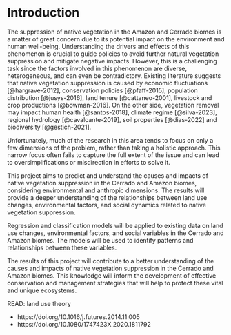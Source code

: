# Introduction

The suppression of native vegetation in the Amazon and Cerrado biomes is a matter of great concern due to its potential impact on the environment and human well-being. Understanding the drivers and effects of this phenomenon is crucial to guide policies to avoid further natural vegetation suppression and mitigate negative impacts. However, this is a challenging task since the factors involved in this phenomenon are diverse, heterogeneous, and can even be contradictory. Existing literature suggests that native vegetation suppression is caused by economic fluctuations [@hargrave-2012], conservation policies [@pfaff-2015], population distribution [@jusys-2016], land tenure [@cattaneo-2001], livestock and crop productions [@bowman-2016]. On the other side, vegetation removal may impact human health [@santos-2018], climate regime [@silva-2023], regional hydrology [@cavalcante-2019], soil properties [@dias-2022] and biodiversity [@gestich-2021].

Unfortunately, much of the research in this area tends to focus on only a few dimensions of the problem, rather than taking a holistic approach. This narrow focus often fails to capture the full extent of the issue and can lead to oversimplifications or misdirection in efforts to solve it.

This project aims to predict and understand the causes and impacts of native vegetation suppression in the Cerrado and Amazon biomes, considering environmental and anthropic dimensions. The results will provide a deeper understanding of the relationships between land use changes, environmental factors, and social dynamics related to native vegetation suppression.

Regression and classification models will be applied to existing data on land use changes, environmental factors, and social variables in the Cerrado and Amazon biomes. The models will be used to identify patterns and relationships between these variables.

The results of this project will contribute to a better understanding of the causes and impacts of native vegetation suppression in the Cerrado and Amazon biomes. This knowledge will inform the development of effective conservation and management strategies that will help to protect these vital and unique ecosystems.

::: {.callout-important collapse="true"}

READ: land use theory

- https://doi.org/10.1016/j.futures.2014.11.005
- https://doi.org/10.1080/1747423X.2020.1811792

:::